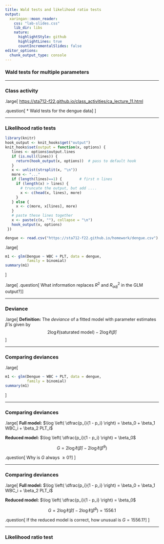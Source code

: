 ```yaml
---
title: Wald tests and likelihood ratio tests
output:
  xaringan::moon_reader:
    css: "lab-slides.css"
    lib_dir: libs
    nature:
      highlightStyle: github
      highlightLines: true
      countIncrementalSlides: false
editor_options: 
  chunk_output_type: console
---
```



### Wald tests for multiple parameters

---

### Class activity

.large[
[https://sta712-f22.github.io/class_activities/ca_lecture_11.html](https://sta712-f22.github.io/class_activities/ca_lecture_11.html)

.question[
* Wald tests for the dengue data
]
]

---

### Likelihood ratio tests

```r
library(knitr)
hook_output <- knit_hooks$get("output")
knit_hooks$set(output = function(x, options) {
   lines <- options$output.lines
   if (is.null(lines)) {
     return(hook_output(x, options))  # pass to default hook
   }
   x <- unlist(strsplit(x, "\n"))
   more <- "..."
   if (length(lines)==1) {        # first n lines
     if (length(x) > lines) {
       # truncate the output, but add ....
       x <- c(head(x, lines), more)
     }
   } else {
     x <- c(more, x[lines], more)
   }
   # paste these lines together
   x <- paste(c(x, ""), collapse = "\n")
   hook_output(x, options)
 })

dengue <- read.csv("https://sta712-f22.github.io/homework/dengue.csv")
```

.large[
```r
m1 <- glm(Dengue ~ WBC + PLT, data = dengue, 
          family = binomial)
summary(m1)
```
]

.large[
.question[
What information replaces $R^2$ and $R^2_{adj}$ in the GLM output?
]
]

---

### Deviance

.large[
**Definition:** The *deviance* of a fitted model with parameter estimates $\widehat{\beta}$ is given by
$$2 \log \ell(\text{saturated model}) - 2 \log \ell(\widehat{\beta})$$
]

---

### Comparing deviances

.large[
```r
m1 <- glm(Dengue ~ WBC + PLT, data = dengue, 
          family = binomial)
summary(m1)
```
]

---

### Comparing deviances

.large[
**Full model:** $\log \left( \dfrac{p_i}{1 - p_i} \right) = \beta_0 + \beta_1 WBC_i + \beta_2 PLT_i$

**Reduced model:** $\log \left( \dfrac{p_i}{1 - p_i} \right) = \beta_0$

$$G = 2 \log \ell(\widehat{\beta}) - 2 \log \ell(\widehat{\beta}^0)$$

.question[
Why is $G$ always $\geq 0$?
]
]

---

### Comparing deviances

.large[
**Full model:** $\log \left( \dfrac{p_i}{1 - p_i} \right) = \beta_0 + \beta_1 WBC_i + \beta_2 PLT_i$

**Reduced model:** $\log \left( \dfrac{p_i}{1 - p_i} \right) = \beta_0$

$$G = 2 \log \ell(\widehat{\beta}) - 2 \log \ell(\widehat{\beta}^0) = 1556.1$$

.question[
If the reduced model is correct, how unusual is $G = 1556.1$?
]
]

---

### Likelihood ratio test

